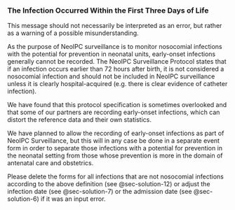 ### The Infection Occurred Within the First Three Days of Life {#sec-problem-details-19}

This message should not necessarily be interpreted as an error, but rather as a warning of a possible misunderstanding.

As the purpose of NeoIPC surveillance is to monitor nosocomial infections with the potential for prevention in neonatal units, early-onset infections generally cannot be recorded.
The NeoIPC Surveillance Protocol states that if an infection occurs earlier than 72 hours after birth, it is not considered a nosocomial infection and should not be included in NeoIPC surveillance unless it is clearly hospital-acquired (e.g. there is clear evidence of catheter infection).

We have found that this protocol specification is sometimes overlooked and that some of our partners are recording early-onset infections, which can distort the reference data and their own statistics.

We have planned to allow the recording of early-onset infections as part of NeoIPC Surveillance, but this will in any case be done in a separate event form in order to separate those infections with a potential for prevention in the neonatal setting from those whose prevention is more in the domain of antenatal care and obstetrics.

Please delete the forms for all infections that are not nosocomial infections according to the above definition (see @sec-solution-12) or adjust the infection date (see @sec-solution-7) or the admission date (see @sec-solution-6) if it was an input error.
